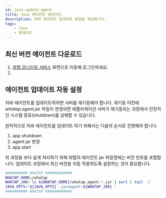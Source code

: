 ```yaml
---
id: java-update-agent
title: Java 에이전트 업데이트
description: 자바 에이전트 업데이트 방법을 제공합니다.
tags:
    - Java
    - 업데이트
---
```


## 최신 버전 에이전트 다운로드

1. [와탭 모니터링 서비스](https://service.whatap.io) 화면으로 이동해 로그인하세요.
1. 

## 에이전트 업데이트 자동 설정

자바 에이전트를 업데이트하려면 서버를 재기동해야 합니다. 재기동 이전에 *whatap.agent.jar* 파일이 변경되면 애플리케이션 서버가 재기동되는 과정에서 안정적인 시스템 종료(shutdown)를 실패할 수 있습니다.

원칙적으로 자바 에이전트를 업데이트 하기 위해서는 다음의 순서로 진행해야 합니다.

1. app shutdown
1. agent jar 변경
1. app start

위 과정을 보다 쉽게 처리하기 위해 와탭의 에이전트 jar 파일명에는 버전 번호를 포함합니다. 업데이트 과정에서 최신 버전을 자동 적용하도록 설정하는 것이 중요합니다.

```bash {3} showLineNumbers
########## WHATAP ############
WHATAP_HOME=/whatap
WHATAP_JAR=`ls ${WHATAP_HOME}/whatap.agent-*.jar | sort | tail -1`
JAVA_OPTS="${JAVA_OPTS} -javaagent:${WHATAP_JAR} "
########## WHATAP ############
```